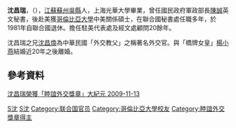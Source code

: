 '''沈昌瑞'''，（{{bd|1920年||2010|catIdx=S沈}}），[[江蘇|江蘇]][[蘇州|蘇州]][[吳縣|吳縣]]人，上海光華大學畢業，曾任國民政府軍政部長[[陳誠|陳誠]]英文秘書，後赴美獲[[哥倫比亞大學|哥倫比亞大學]]中美關係碩士，在聯合國秘書處任職多年，於1981年自聯合國退休。擔任駐美代表處及經文處顧問20餘年。

沈昌瑞之兄[[沈昌煥|沈昌煥]]為中華民國「外交教父」之稱著名外交官。與「橋牌女皇」[[楊小燕|楊小燕]]結婚近20年之後離婚。

==參考資料==
[http://www.epochtimes.com/b5/9/11/13/n2721054.htm 沈昌瑞榮獲「睦誼外交獎章」大紀元 2009-11-13] {{Wayback|url=http://www.epochtimes.com/b5/9/11/13/n2721054.htm |date=20160304094554 }}

[[Category:苏州人|S沈]]
[[Category:沈姓|S沈]]
[[Category:联合国官员|Category:联合国官员]]
[[Category:哥倫比亞大學校友|Category:哥倫比亞大學校友]]
[[Category:睦誼外交獎章得主|Category:睦誼外交獎章得主]]